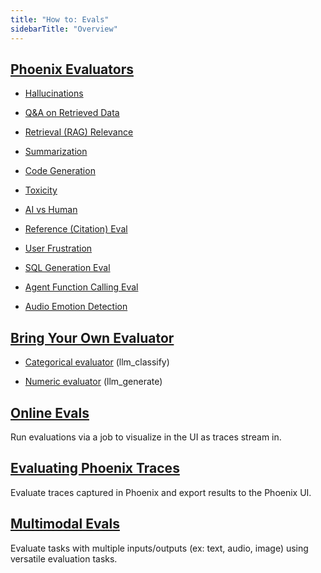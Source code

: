 ```yaml
---
title: "How to: Evals"
sidebarTitle: "Overview"
---
```


## [Phoenix Evaluators](/phoenix/evaluation/how-to-evals/running-pre-tested-evals/)

* [Hallucinations](/phoenix/evaluation/how-to-evals/running-pre-tested-evals/hallucinations)

* [Q\&A on Retrieved Data](/phoenix/evaluation/how-to-evals/running-pre-tested-evals/q-and-a-on-retrieved-data)

* [Retrieval (RAG) Relevance](/phoenix/evaluation/how-to-evals/running-pre-tested-evals/retrieval-rag-relevance)

* [Summarization](/phoenix/evaluation/how-to-evals/running-pre-tested-evals/summarization-eval)

* [Code Generation](/phoenix/evaluation/how-to-evals/running-pre-tested-evals/code-generation-eval)

* [Toxicity](/phoenix/evaluation/how-to-evals/running-pre-tested-evals/toxicity)

* [AI vs Human](/phoenix/evaluation/how-to-evals/running-pre-tested-evals/ai-vs-human-groundtruth)

* [Reference (Citation) Eval](/phoenix/evaluation/how-to-evals/running-pre-tested-evals/reference-link-evals)

* [User Frustration](/phoenix/evaluation/how-to-evals/running-pre-tested-evals/user-frustration)

* [SQL Generation Eval](/phoenix/evaluation/how-to-evals/running-pre-tested-evals/sql-generation-eval)

* [Agent Function Calling Eval](/phoenix/evaluation/how-to-evals/running-pre-tested-evals/tool-calling-eval)

* [Audio Emotion Detection](/phoenix/evaluation/how-to-evals/running-pre-tested-evals/audio-emotion-detection)

## [Bring Your Own Evaluator](/phoenix/evaluation/how-to-evals/bring-your-own-evaluator/)

* [Categorical evaluator](/phoenix/evaluation/how-to-evals/bring-your-own-evaluator#categorical-llm_classify) (llm\_classify)

* [Numeric evaluator](/phoenix/evaluation/how-to-evals/bring-your-own-evaluator#score-numeric-eval-llm_generate) (llm\_generate)

## [Online Evals](/phoenix/evaluation/how-to-evals#online-evals)

Run evaluations via a job to visualize in the UI as traces stream in.

## [Evaluating Phoenix Traces](/phoenix/tracing/how-to-tracing/feedback-and-annotations/evaluating-phoenix-traces)

Evaluate traces captured in Phoenix and export results to the Phoenix UI.

## [Multimodal Evals](/phoenix/evaluation/how-to-evals/multimodal-evals)

Evaluate tasks with multiple inputs/outputs (ex: text, audio, image) using versatile evaluation tasks.


